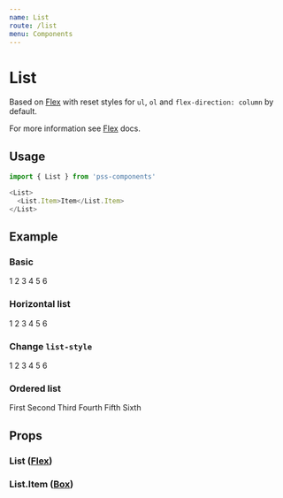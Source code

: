 ```yaml
---
name: List
route: /list
menu: Components
---
```



# List

Based on [Flex](#/flex) with reset styles for `ul`, `ol` and `flex-direction: column` by default.

For more information see [Flex](#/flex) docs.


## Usage

```js
import { List } from 'pss-components'
```

```js
<List>
  <List.Item>Item</List.Item>
</List>
```

## Example

### Basic

<Playground>
  <List>
    <List.Item>1</List.Item>
    <List.Item>2</List.Item>
    <List.Item>3</List.Item>
    <List.Item>4</List.Item>
    <List.Item>5</List.Item>
    <List.Item>6</List.Item>
  </List>
</Playground>

### Horizontal list

<Playground>
  <List flexDirection='row' justifyContent='space-between'>
    <List.Item>1</List.Item>
    <List.Item>2</List.Item>
    <List.Item>3</List.Item>
    <List.Item>4</List.Item>
    <List.Item>5</List.Item>
    <List.Item>6</List.Item>
  </List>
</Playground>

### Change `list-style`

<Playground>
  <List listStyle='square inside'>
    <List.Item>1</List.Item>
    <List.Item>2</List.Item>
    <List.Item>3</List.Item>
    <List.Item>4</List.Item>
    <List.Item>5</List.Item>
    <List.Item>6</List.Item>
  </List>
</Playground>

### Ordered list

<Playground>
  <List as='ol' listStyle='decimal' pl='1em'>
    <List.Item>First</List.Item>
    <List.Item>Second</List.Item>
    <List.Item>Third</List.Item>
    <List.Item>Fourth</List.Item>
    <List.Item>Fifth</List.Item>
    <List.Item>Sixth</List.Item>
  </List>
</Playground>

## Props

### List ([Flex](#/flex))

<PropsTable of={List} />

### List.Item ([Box](#/box))

<PropsTable of={List.Item} />
